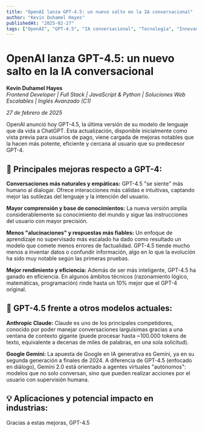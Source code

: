 ```yaml
---
title: "OpenAI lanza GPT-4.5: un nuevo salto en la IA conversacional"
author: "Kevin Duhamel Hayes"
publishedAt: "2025-02-27"
tags: ["OpenAI", "GPT-4.5", "IA conversacional", "Tecnología", "Innovación"]
---
```


# OpenAI lanza GPT-4.5: un nuevo salto en la IA conversacional

**Kevin Duhamel Hayes**  
*Frontend Developer | Full Stack | JavaScript & Python | Soluciones Web Escalables | Inglés Avanzado (C1)*

*27 de febrero de 2025*

OpenAI anunció hoy GPT-4.5, la última versión de su modelo de lenguaje que da vida a ChatGPT. Esta actualización, disponible inicialmente como vista previa para usuarios de pago, viene cargada de mejoras notables que la hacen más potente, eficiente y cercana al usuario que su predecesor GPT-4.

## 🔑 Principales mejoras respecto a GPT-4:

**Conversaciones más naturales y empáticas:** GPT-4.5 "se siente" más humano al dialogar. Ofrece interacciones más cálidas e intuitivas, captando mejor las sutilezas del lenguaje y la intención del usuario.

**Mayor comprensión y base de conocimientos:** La nueva versión amplía considerablemente su conocimiento del mundo y sigue las instrucciones del usuario con mayor precisión.

**Menos "alucinaciones" y respuestas más fiables:** Un enfoque de aprendizaje no supervisado más escalado ha dado como resultado un modelo que comete menos errores de factualidad. GPT-4.5 tiende mucho menos a inventar datos o confundir información, algo en lo que la evolución ha sido muy notable según las primeras pruebas.

**Mejor rendimiento y eficiencia:** Además de ser más inteligente, GPT-4.5 ha ganado en eficiencia. En algunos ámbitos técnicos (razonamiento lógico, matemáticas, programación) rinde hasta un 10% mejor que el GPT-4 original.

## 🤖 GPT-4.5 frente a otros modelos actuales:

**Anthropic Claude:** Claude es uno de los principales competidores, conocido por poder manejar conversaciones larguísimas gracias a una ventana de contexto gigante (puede procesar hasta ~100.000 tokens de texto, equivalente a decenas de miles de palabras, en una sola solicitud).

**Google Gemini:** La apuesta de Google en IA generativa es Gemini, ya en su segunda generación a finales de 2024. A diferencia de GPT-4.5 (enfocado en diálogo), Gemini 2.0 está orientado a agentes virtuales "autónomos": modelos que no solo conversan, sino que pueden realizar acciones por el usuario con supervisión humana.

## 💡 Aplicaciones y potencial impacto en industrias:

Gracias a estas mejoras, GPT-4.5

 
